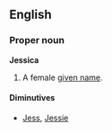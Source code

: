 ==English==
===Proper noun===
'''Jessica'''

#A female [[given name]].

====Diminutives====
*[[Jess]], [[Jessie]]